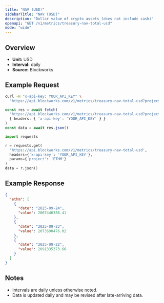 ```yaml
---
title: "NAV (USD)"
sidebarTitle: "NAV (USD)"
description: "Dollar value of crypto assets (does not include cash)"
openapi: "GET /v1/metrics/treasury-nav-total-usd"
mode: "wide"
---
```


## Overview

- **Unit:** USD
- **Interval:** daily
- **Source:** Blockworks

## Example Request

<CodeGroup>

```bash cURL
curl -H "x-api-key: YOUR_API_KEY" \
  "https://api.blockworks.com/v1/metrics/treasury-nav-total-usd?project=ETHM"
```

```typescript TypeScript
const res = await fetch(
  'https://api.blockworks.com/v1/metrics/treasury-nav-total-usd?project=ETHM',
  { headers: { 'x-api-key': 'YOUR_API_KEY' } }
)
const data = await res.json()
```

```python Python
import requests

r = requests.get(
  'https://api.blockworks.com/v1/metrics/treasury-nav-total-usd',
  headers={'x-api-key': 'YOUR_API_KEY'},
  params={'project': 'ETHM'}
)
data = r.json()
```

</CodeGroup>

## Example Response

```json
{
  "ethm": [
    {
      "date": "2025-09-24",
      "value": 2067446386.41
    },
    {
      "date": "2025-09-23",
      "value": 2073690476.02
    },
    {
      "date": "2025-09-22",
      "value": 2091335373.66
    }
  ]
}
```

## Notes
- Intervals are daily unless otherwise noted.
- Data is updated daily and may be revised after late-arriving data.